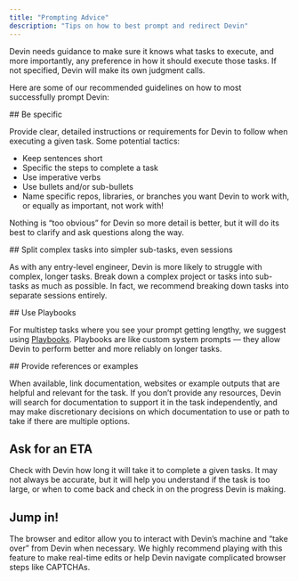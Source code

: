 ```yaml
---
title: "Prompting Advice"
description: "Tips on how to best prompt and redirect Devin"
---
```


Devin needs guidance to make sure it knows what tasks to execute, and more importantly, any preference in how it should execute those tasks. If not specified, Devin will make its own judgment calls. 

Here are some of our recommended guidelines on how to most successfully prompt Devin:

## Be specific

Provide clear, detailed instructions or requirements for Devin to follow when executing a given task. Some potential tactics:

- Keep sentences short
- Specific the steps to complete a task
- Use imperative verbs
- Use bullets and/or sub-bullets
- Name specific repos, libraries, or branches you want Devin to work with, or equally as important, not work with!

Nothing is “too obvious” for Devin so more detail is better, but it will do its best to clarify and ask questions along the way.

## Split complex tasks into simpler sub-tasks, even sessions

As with any entry-level engineer, Devin is more likely to struggle with complex, longer tasks. Break down a complex project or tasks into sub-tasks as much as possible. In fact, we recommend breaking down tasks into separate sessions entirely.

## Use Playbooks

For multistep tasks where you see your prompt getting lengthy, we suggest using [Playbooks](https://www.notion.so/Guide-to-Devin-Playbooks-0cf0ee2fe8734f8daf67e4508523bf14?pvs=21).  Playbooks are like custom system prompts — they allow Devin to perform better and more reliably on longer tasks.

## Provide references or examples

When available, link documentation, websites or example outputs that are helpful and relevant for the task.  If you don’t provide any resources, Devin will search for documentation to support it in the task independently, and may make discretionary decisions on which documentation to use or path to take if there are multiple options.

## Ask for an ETA

Check with Devin how long it will take it to complete a given tasks. It may not always be accurate, but it will help you understand if the task is too large, or when to come back and check in on the progress Devin is making.

## Jump in!

The browser and editor allow you to interact with Devin’s machine and “take over” from Devin when necessary. We highly recommend playing with this feature to make real-time edits or help Devin navigate complicated browser steps like CAPTCHAs.
